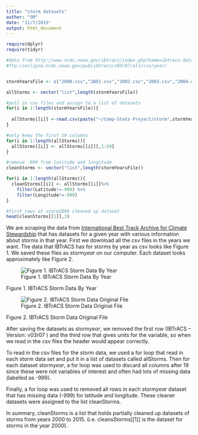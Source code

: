 ```yaml
---
title: "storm datasets"
author: "SM"
date: "11/7/2015"
output: html_document
---
```


```r

require(dplyr)
require(tidyr)
```


```r
#data from http://www.ncdc.noaa.gov/ibtracs/index.php?name=ibtracs-data
#ftp://eclipse.ncdc.noaa.gov/pub/ibtracs/v03r07/all/csv/year/


stormYearsFile <- c("2000.csv","2001.csv","2002.csv","2003.csv","2004.csv","2005.csv","2006.csv","2007.csv","2008.csv","2009.csv","2010.csv","2011.csv","2012.csv","2013.csv","2014.csv", "2015.csv")

allStorms <- vector("list",length(stormYearsFile)) 

#pull in csv files and assign to a list of datasets
for(i in 1:length(stormYearsFile)){
  
  allStorms[[i]] <-read.csv(paste("~/Comp-Stats-Project/storm",stormYearsFile[i], sep=""))
}

#only keep the first 19 columns
for(i in 1:length(allStorms)){
  allStorms[[i]] <- allStorms[[i]][,1:19]
}

#remove -999 from latitude and longitude
cleanStorms <- vector("list",length(stormYearsFile))

for(i in 1:length(allStorms)){
  cleanStorms[[i]] <- allStorms[[i]]%>% 
    filter(Latitude!=-999) %>% 
    filter(Longitude!=-999)
}

#first rows of storm2000 cleaned up dataset
head(cleanStorms[[1]],3)

```


We are scraping the data from [International Best Track Archive for Climate Stewardship](http://www.ncdc.noaa.gov/ibtracs/index.php?name=ibtracs-data) that has datasets for a given year with various information about storms in that year.  First we download all the csv files in the years we want.  The data that IBTrACS has for storms by year as csv looks like Figure 1.  We saved these files as storm*year* on our computer.  Each dataset looks approximately like Figure 2.  


![ Figure 1. IBTrACS Storm Data By Year](storm1.PNG)  

Figure 1. IBTrACS Storm Data By Year  


![ Figure 2. IBTrACS Storm Data Original File](storm2.PNG)  

Figure 2. IBTrACS Storm Data Original File  


After saving the datasets as storm*year*, we removed the first row (IBTrACS -- Version: v03r07 ) and the third row that gives units for the variable, so when we read in the csv files the header would appear correctly.


To read in the csv files for the storm data, we used a for loop that read in each storm data set and put it in a list of datasets called allStorms.  Then for each dataset storm*year*, a for loop was used to discard all columns after 19 since these were not variables of interest and often had lots of missing data (labelled as -999).  

Finally, a for loop was used to removed all rows in each storm*year* dataset that has missing data (-999) for latitude and longitude.  These cleaner datasets were assigned to the list cleanStorms.

In summary, cleanStorms is a list that holds partially cleaned up datasets of storms from years 2000 to 2015.  (i.e. cleansStorms[[1]] is the dataset for storms in the year 2000).  
